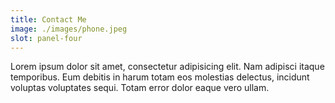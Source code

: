 ```yaml
---
title: Contact Me
image: ./images/phone.jpeg
slot: panel-four
---
```


Lorem ipsum dolor sit amet, consectetur adipisicing elit. Nam adipisci
itaque temporibus. Eum debitis in harum totam eos molestias delectus,
incidunt voluptas voluptates sequi. Totam error dolor eaque vero ullam.